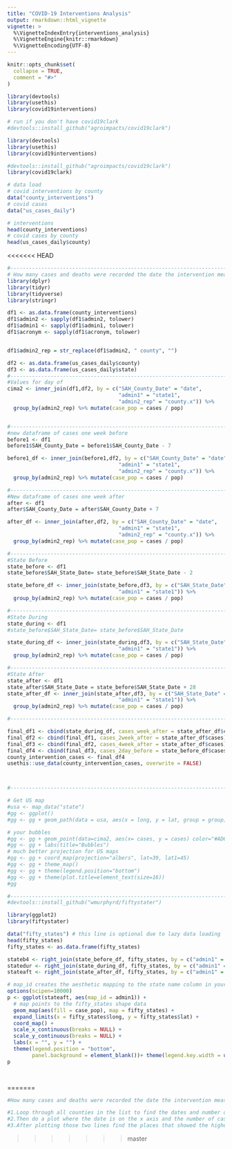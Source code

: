```yaml
---
title: "COVID-19 Interventions Analysis"
output: rmarkdown::html_vignette
vignette: >
  %\VignetteIndexEntry{interventions_analysis}
  %\VignetteEngine{knitr::rmarkdown}
  %\VignetteEncoding{UTF-8}
---
```


```r
knitr::opts_chunk$set(
  collapse = TRUE,
  comment = "#>"
)
```

```r


library(devtools)
library(usethis)
library(covid19interventions)

# run if you don't have covid19clark
#devtools::install_github("agroimpacts/covid19clark")

library(devtools)
library(usethis)
library(covid19interventions)

#devtools::install_github("agroimpacts/covid19clark")
library(covid19clark)
```


```r
# data load
# covid interventions by county
data("county_interventions")
# covid cases
data("us_cases_daily")
```

```r
# interventions
head(county_interventions)
# covid cases by county
head(us_cases_daily$county)
```

<<<<<<< HEAD

```r
#------------------------------------------------------------------------------------------------------------
# How many cases and deaths were recorded the date the intervention measures were put in place?
library(dplyr)
library(tidyr)
library(tidyverse)
library(stringr)

df1 <- as.data.frame(county_interventions)
df1$admin2 <- sapply(df1$admin2, tolower)
df1$admin1 <- sapply(df1$admin1, tolower)
df1$acronym <- sapply(df1$acronym, tolower)


df1$admin2_rep = str_replace(df1$admin2, " county", "")

df2 <- as.data.frame(us_cases_daily$county)
df3 <- as.data.frame(us_cases_daily$state)
#------------------------------------------------------------------------------------------------------------
#Values for day of
cima2 <- inner_join(df1,df2, by = c("SAH_County_Date" = "date",
                                    "admin1" = "state1", 
                                    "admin2_rep" = "county.x")) %>% 
  group_by(admin2_rep) %>% mutate(case_pop = cases / pop)


#------------------------------------------------------------------------------------------------------------
#new dataframe of cases one week before
before1 <- df1
before1$SAH_County_Date = before1$SAH_County_Date - 7 

before1_df <- inner_join(before1,df2, by = c("SAH_County_Date" = "date",
                                    "admin1" = "state1", 
                                    "admin2_rep" = "county.x")) %>% 
  group_by(admin2_rep) %>% mutate(case_pop = cases / pop)

#------------------------------------------------------------------------------------------------------------
#New dataframe of cases one week after
after <- df1
after$SAH_County_Date = after$SAH_County_Date + 7 

after_df <- inner_join(after,df2, by = c("SAH_County_Date" = "date",
                                    "admin1" = "state1", 
                                    "admin2_rep" = "county.x")) %>% 
  group_by(admin2_rep) %>% mutate(case_pop = cases / pop)

#------------------------------------------------------------------------------------------------------------
#State Before
state_before <- df1
state_before$SAH_State_Date= state_before$SAH_State_Date - 2 

state_before_df <- inner_join(state_before,df3, by = c("SAH_State_Date" = "date",
                                    "admin1" = "state1")) %>% 
  group_by(admin2_rep) %>% mutate(case_pop = cases / pop)

#------------------------------------------------------------------------------------------------------------
#State During
state_during <- df1
#state_before$SAH_State_Date= state_before$SAH_State_Date 

state_during_df <- inner_join(state_during,df3, by = c("SAH_State_Date" = "date",
                                    "admin1" = "state1")) %>% 
  group_by(admin2_rep) %>% mutate(case_pop = cases / pop)

#------------------------------------------------------------------------------------------------------------
#State After
state_after <- df1
state_after$SAH_State_Date = state_before$SAH_State_Date + 28
state_after_df <- inner_join(state_after,df3, by = c("SAH_State_Date" = "date",
                                    "admin1" = "state1")) %>% 
  group_by(admin2_rep) %>% mutate(case_pop = cases / pop)

#------------------------------------------------------------------------------------------------------------

final_df1 <- cbind(state_during_df, cases_week_after = state_after_df$cases)
final_df2 <- cbind(final_df1, cases_2week_after = state_after_df$cases)
final_df3 <- cbind(final_df2, cases_4week_after = state_after_df$cases)
final_df4 <- cbind(final_df3, cases_2day_before = state_before_df$cases)
county_intervention_cases <- final_df4
usethis::use_data(county_intervention_cases, overwrite = FALSE)



#------------------------------------------------------------------------------------------------------------

# Get US map
#usa <- map_data("state")
#gg <- ggplot()
#gg <- gg + geom_path(data = usa, aes(x = long, y = lat, group = group) , fill="#ffffff", color="#0e0e0e", size=0.15)

# your bubbles
#gg <- gg + geom_point(data=cima2, aes(x= cases, y = cases) color="#AD655F") 
#gg <- gg + labs(title="Bubbles")
# much better projection for US maps
#gg <- gg + coord_map(projection="albers", lat=39, lat1=45)
#gg <- gg + theme_map()
#gg <- gg + theme(legend.position="bottom")
#gg <- gg + theme(plot.title=element_text(size=16))
#gg

#-----------------------------------------------------------------------------------------------------------------------------
#devtools::install_github("wmurphyrd/fiftystater")

library(ggplot2)
library(fiftystater)

data("fifty_states") # this line is optional due to lazy data loading
head(fifty_states)
fifty_states <- as.data.frame(fifty_states)

stateb4 <- right_join(state_before_df, fifty_states, by = c("admin1" = "id"))
statedur <- right_join(state_during_df, fifty_states, by = c("admin1" = "id"))
stateaft <- right_join(state_after_df, fifty_states, by = c("admin1" = "id"))

# map_id creates the aesthetic mapping to the state name column in your data
options(scipen=10000)
p <- ggplot(stateaft, aes(map_id = admin1)) + 
  # map points to the fifty_states shape data
  geom_map(aes(fill = case_pop), map = fifty_states) + 
  expand_limits(x = fifty_states$long, y = fifty_states$lat) +
  coord_map() +
  scale_x_continuous(breaks = NULL) + 
  scale_y_continuous(breaks = NULL) +
  labs(x = "", y = "") +
  theme(legend.position = "bottom", 
        panel.background = element_blank())+ theme(legend.key.width = unit(5, "cm")) + ggtitle("Normalized State Case Occurence 4 Weeks After SAH Intervention")
p

   
```


=======
```r
#How many cases and deaths were recorded the date the intervention measures were put in place?

#1.Loop through all counties in the list to find the dates and number of cases&deaths for before, during, and after interventions were put in place. 
#2.Then do a plot where the date is on the x axis and the number of cases and deaths are on the y axis.
#3.After plotting those two lines find the places that showed the highest and lowest drops due to the intervention or lack thereof.

```



>>>>>>> master
